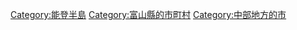 {{Commonscat|Himi, Toyama}}
{{Catmore}}

{{DEFAULTSORT:Himi-shi}}
[[Category:能登半島|Category:能登半島]]
[[Category:富山縣的市町村|Category:富山縣的市町村]]
[[Category:中部地方的市|Category:中部地方的市]]